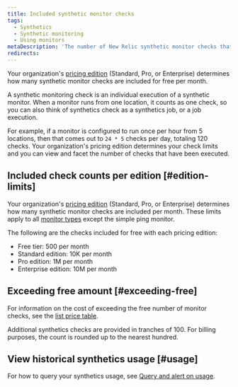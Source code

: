 ```yaml
---
title: Included synthetic monitor checks
tags:
  - Synthetics
  - Synthetic monitoring
  - Using monitors
metaDescription: 'The number of New Relic synthetic monitor checks that are included per month with each pricing edition.'
redirects:
---
```


Your organization's [pricing edition](https://newrelic.com/pricing) (Standard, Pro, or Enterprise) determines how many synthetic monitor checks are included for free per month. 

A synthetic monitoring check is an individual execution of a synthetic monitor. When a monitor runs from one location, it counts as one check, so you can also think of synthetics check as a synthetics job, or a job execution. 

For example, if a monitor is configured to run once per hour from 5 locations, then that comes out to `24 * 5` checks per day, totaling 120 checks. Your organization's pricing edition determines your check limits and you can view and facet the number of checks that have been executed. 

## Included check counts per edition [#edition-limits]

Your organization's [pricing edition](https://newrelic.com/pricing) (Standard, Pro, or Enterprise) determines how many synthetic monitor checks are included per month. These limits apply to all [monitor types](/docs/synthetics/synthetic-monitoring/getting-started/types-synthetic-monitors) except the simple ping monitor. 

The following are the checks included for free with each pricing edition: 

* Free tier: 500 per month
* Standard edition: 10K per month
* Pro edition: 1M per month
* Enterprise edition: 10M per month

## Exceeding free amount [#exceeding-free]

For information on the cost of exceeding the free number of monitor checks, see the [list price table](/docs/licenses/license-information/usage-plans/new-relic-one-usage-plan-descriptions#list-price).

Additional synthetics checks are provided in tranches of 100. For billing purposes, the count is rounded up to the nearest hundred.

## View historical synthetics usage [#usage]

For how to query your synthetics usage, see [Query and alert on usage](/docs/accounts/accounts-billing/new-relic-one-pricing-billing/usage-queries-alerts/#synthetics-usage).
